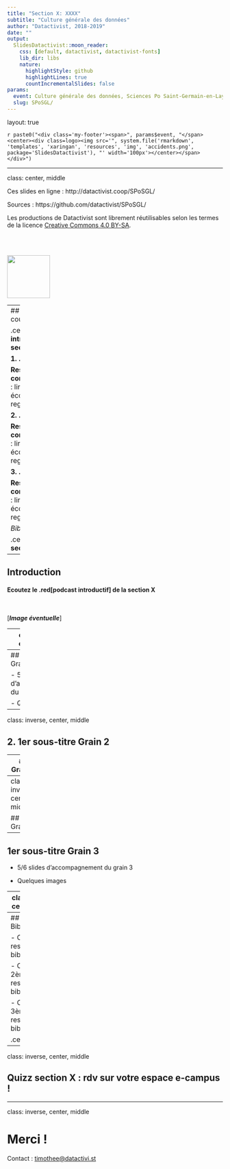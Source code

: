 ```yaml
---
title: "Section X: XXXX"
subtitle: "Culture générale des données"
author: "Datactivist, 2018-2019"
date: ""
output:
  SlidesDatactivist::moon_reader:
    css: [default, datactivist, datactivist-fonts]
    lib_dir: libs
    nature:
      highlightStyle: github
      highlightLines: true
      countIncrementalSlides: false
params:
  event: Culture générale des données, Sciences Po Saint-Germain-en-Laye, section X
  slug: SPoSGL/
---
```


layout: true
  

`r paste0("<div class='my-footer'><span>", params$event, "</span> <center><div class=logo><img src='", system.file('rmarkdown', 'templates', 'xaringan', 'resources', 'img', 'accidents.png', package='SlidesDatactivist'), "' width='100px'></center></span></div>")`

---

class: center, middle

Ces slides en ligne : http://datactivist.coop/SPoSGL/

Sources : https://github.com/datactivist/SPoSGL/


Les productions de Datactivist sont librement réutilisables selon les termes de la licence [Creative Commons 4.0 BY-SA](https://creativecommons.org/licenses/by-sa/4.0/legalcode.fr).

<BR>
<BR>

<img src="./img/ccbysa.png" height="100"/> 



---
## Plan du cours

.center[**Podcast introductif section X**]

**1. .red[Grain 1]**

**Ressource complémentaire** : lire xxx / écouter xxx / regarder xxx

**2. .red[Grain 2]**

**Ressource complémentaire** : lire xxx / écouter xxx / regarder xxx

**3. .red[Grain 3]**

**Ressource complémentaire** : lire xxx / écouter xxx / regarder xxx

*Bibliographie*

.center[**Quizz section X**]
---

## Introduction 

#### Ecoutez le .red[podcast introductif] de la section X 

<BR>

[***Image éventuelle***]

---
class: inverse, center, middle

## 1. Grain 1

---
## 1er sous-titre Grain 1

- 5/6 slides d'accompagnement du grain 2

- Quelques images

---
class: inverse, center, middle

## 2. 1er sous-titre Grain 2

---
## Grain 2

- 5/6 slides d'accompagnement du grain 2

- Quelques images

---
class: inverse, center, middle

## 3. Grain 3

---
## 1er sous-titre Grain 3

- 5/6 slides d'accompagnement du grain 3

- Quelques images

---
class: inverse, center, middle

## Bibliographie

---
## Bibliographie

- Ceci est une ressource bibliographique

- Ceci est une 2ème ressource bibliographique

- Ceci est une 3ème ressource bibliographique


.center[![](https://upload.wikimedia.org/wikipedia/en/b/b9/MagrittePipe.jpg)]

---
class: inverse, center, middle

## Quizz section X : rdv sur votre espace e-campus !

---
class: inverse, center, middle

# Merci !

Contact : [timothee@datactivi.st](mailto:timothee@datactivi.st)